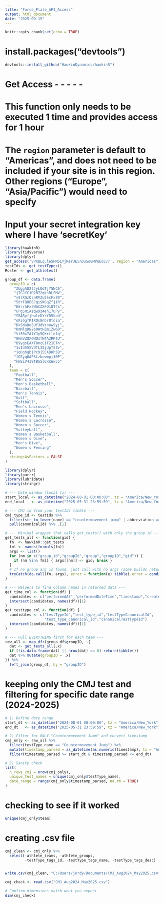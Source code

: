 ---
title: "Force_Plate_API_Access"
output: html_document
date: "2025-09-15"
---

```{r setup, include=FALSE}
knitr::opts_chunk$set(echo = TRUE)
```

# install.packages("devtools")
```{r}
devtools::install_github("HawkinDynamics/hawkinR")
```

# Get Access - - - - -

# This function only needs to be executed 1 time and provides access for 1 hour

# The `region` parameter is default to "Americas", and does not need to be included if your site is in this region. Other regions ("Europe", "Asia/Pacific") would need to specify

# Input your secret integration key where I have 'secretKey'

```{r}
library(hawkinR)
library(tidyverse)
library(dplyr)
get_access('vPKBLq.le5HM5LYjRerJE5nDuSo8MPuEo5v7', region = "Americas")
testIds <- get_testTypes()
Roster <- get_athletes()
```

```{r}
group_df <- data.frame(
  groupID = c(
    "ZUggAD2tJyLQdTjY5NC6",
    "j7GJYC1D2R72qkhRLSMV",
    "v8lRGzQzaRVZu5ScFxZ9",
    "5drTQUE0JqiSKGqZfjiR",
    "EErrhFxsWhCZXFO18T4s",
    "uPgSmiAsqw9z4eh17UPy",
    "SBARyfjhwleDYrYD5kad",
    "oRiGgTKIXQs8nbr8tdia",
    "DkSNuDeSUf3dVtbowSyj",
    "RmMlgDN2eOWtHZm1Zw68",
    "Vi50x7AlYJy5QXrtldlq",
    "8HmVZQXeWQIfN4A2RKtU",
    "B9ygsEAXT8ncCiT21ETn",
    "1vId55SVdTL35jUpTSZv",
    "joDghgbjPc9jSSADHh5B",
    "fOZyq6AP3Lzbcwmpj10P",
    "kHSiV4I9tBSSl6RKWwJo"
  ),
  team = c(
    "Football",
    "Men's Soccer",
    "Men's Basketball",
    "Baseball",
    "Men's Tennis",
    "Golf",
    "Softball",
    "Men's Lacrosse",
    "Field Hockey",
    "Women's Tennis",
    "Women's Lacrosse",
    "Women's Soccer",
    "Volleyball",
    "Women's Basketball",
    "Women's Dive",
    "Men's Dive",
    "Women's Fencing"
  ),
  stringsAsFactors = FALSE
)
```

```{r}
library(dplyr)
library(purrr)
library(lubridate)
library(stringr)

# --- Date window (local tz) ---
start_local <- as_datetime("2024-08-01 00:00:00", tz = "America/New_York")
end_local   <- as_datetime("2025-05-31 23:59:59", tz = "America/New_York")

# --- CMJ id from your testIds tibble ---
cmj_type_id <- testIds %>%
  filter(str_to_lower(name) == "countermovement jump" | abbreviation == "CMJ") %>%
  pull(canonicalId) %>% .[1]

# --- Minimal wrapper that calls get_tests() with only the group id ---
get_tests_all <- function(gid) {
  fn  <- hawkinR::get_tests
  fml <- names(formals(fn))
  args <- list()
  for (nm in c("group_id","groupId","group","groupID","gid")) {
    if (nm %in% fml) { args[[nm]] <- gid; break }
  }
  # If no group arg is found, just call with no args (some builds return org-wide)
  tryCatch(do.call(fn, args), error = function(e) tibble(.error = conditionMessage(e)))
}

# --- Helpers to find column names in returned data ---
get_time_col <- function(df) {
  candidates <- c("performedAt","performedDateTime","timestamp","createdAt","time","testTime")
  intersect(candidates, names(df))[1]
}
get_testtype_col <- function(df) {
  candidates <- c("testTypeId","test_type_id","testTypeCanonicalId",
                  "test_type_canonical_id","canonicalTestTypeId")
  intersect(candidates, names(df))[1]
}

# --- Pull EVERYTHING first for each team ---
raw_all <- map_dfr(group_df$groupID, ~{
  dat <- get_tests_all(.x)
  if (!is.data.frame(dat) || nrow(dat) == 0) return(tibble())
  dat %>% mutate(groupID = .x)
}) %>%
  left_join(group_df, by = "groupID")


```

# keeping only the CMJ test and filtering for specific date range (2024-2025)
```{r}
# 1) Define date range
start_dt <- as_datetime("2024-08-01 00:00:00", tz = "America/New_York")
end_dt   <- as_datetime("2025-05-31 23:59:59", tz = "America/New_York")

# 2) Filter for ONLY "Countermovement Jump" and convert timestamp
cmj_only <- raw_all %>%
  filter(testType_name == "Countermovement Jump") %>%
  mutate(timestamp_parsed = as_datetime(as.numeric(timestamp), tz = "America/New_York")) %>%
  filter(timestamp_parsed >= start_dt & timestamp_parsed <= end_dt)

# 3) Sanity check
list(
  n_rows_cmj = nrow(cmj_only),
  unique_test_names = unique(cmj_only$testType_name),
  date_range = range(cmj_only$timestamp_parsed, na.rm = TRUE)
)

```

# checking to see if it worked
```{r}
unique(cmj_only$team)
```

# creating .csv file
```{r}
cmj_clean <- cmj_only %>%
  select(-athlete_teams, -athlete_groups, 
         -testType_tags_id, -testType_tags_name, -testType_tags_desc)


write.csv(cmj_clean, "C:/Users/jordy/Documents/CMJ_Aug2024_May2025.csv", row.names = FALSE)
```

```{r}
cmj_check <- read.csv("CMJ_Aug2024_May2025.csv")

# Confirm dimensions match what you expect
dim(cmj_check)
```


